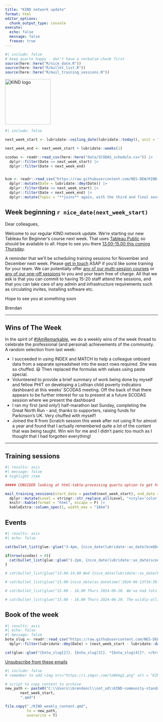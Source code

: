 ---
title: "KIND network update"
format: html
editor_options: 
  chunk_output_type: console
execute:
  echo: false
  message: false
  freeze: true
---

```{r}
#| include: false
# keep quarto happy - don't have a verbatim chunk first
source(here::here("R/nice_date.R"))
source(here::here("R/bullet_list.R"))
source(here::here("R/mail_training_sessions.R"))

```

```{=html}
<img src="https://i.imgur.com/iJIRbhV.png" alt = "KIND logo" height="150">
```

```{r}
#| include: false

next_week_start <- lubridate::ceiling_date(lubridate::today(), unit = "week", week_start = 1)

next_week_end <- next_week_start + lubridate::weeks(1)

scodas <- readr::read_csv(here::here("data/SCODAS_schedule.csv")) |>
  dplyr::filter(Date >= next_week_start) |>
  dplyr::filter(Date < next_week_end)


kcm <- readr::read_csv("https://raw.githubusercontent.com/NES-DEW/KIND-community-standards/main/data/KIND_community_meetups.csv") |>
  dplyr::mutate(Date = lubridate::dmy(Date)) |>
  dplyr::filter(Date >= next_week_start) |>
  dplyr::filter(Date < next_week_end) |>
  dplyr::mutate(Topic = "**joins** again, with the third and final sessions on the topic. This session will concentrate on more advanced techniques - rolling joins, non-equi joins etc. As usual, we'll do a bit of introduction and chat, and then show how these can be implemented in a range of platforms")

```

## Week beginning `r nice_date(next_week_start)`

<!-- We've got several training sessions coming up next week, and as usual full details can be found [on our Teams channel](https://teams.microsoft.com/l/team/19%3AQZ7-PbFVcziG2piHLt1_ifey3I2cwFL0yBuTSS8vVao1%40thread.tacv2/conversations?groupId=106d08f3-9026-40e2-b3c7-87cd87304d58&tenantId=10efe0bd-a030-4bca-809c-b5e6745e499a) and on our [training pages](https://nes-dew.github.io/KIND-training/).  -->

Dear colleagues, 

Welcome to our regular KIND network update. We're starting our new Tableau for Beginner's course next week. That uses [Tableau Public](https://public.tableau.com/app/) so should be available to all. Hope to see you there [13.00-15.00 this coming Thursday](https://teams.microsoft.com/l/meetup-join/19%3ab03b2fd777e440eaa255ba67569762b5%40thread.tacv2/1723472672494?context=%7b%22Tid%22%3a%2210efe0bd-a030-4bca-809c-b5e6745e499a%22%2c%22Oid%22%3a%225d92fd7e-56b9-4892-ab77-84ad75c260a0%22%7d).

A reminder that we'll be scheduling training sessions for November and December next week. Please [get in touch](mailto:brendan.clarke2@nhs.scot) ASAP if you'd like some training for your team. We can potentially offer [any of our multi-session courses](https://learn.nes.nhs.scot/36791) or [any of our one-off sessions](https://nes-dew.github.io/KIND-training/schedule.html#training-menu) to you and your team free of charge. All that we ask is that you can commit to having 15-20 staff attend the sessions, and that you can take care of any admin and infrastructure requirements such as circulating invites, installing software etc.

Hope to see you at something soon

Brendan

---

## Wins of The Week
In the spirit of [#IAmRemarkable](https://www.rmrkblty.org/iamremarkable), we do a weekly wins of the week thread to celebrate the professional (and personal) achievements of the community. A random selection from last week:

+ I succeeded in using INDEX and MATCH to help a colleague onboard data from a separate spreadsheet into the exact rows required. She was so chuffed.  😃 Then replaced the formulas with values using paste special.
+ Volunteered to provide a brief summary of work being done by myself and fellow PHIT on developing a Lothian child poverty indicators dashboard at this weeks' SCODAS meeting. Off the back of that there appears to be further interest for us to present at a future SCODAS session where we present the dashboard
+ I ran my first (and only!) half-marathon last Sunday, completing the Great North Run - and, thanks to supporters, raising funds for Parkinson's UK. Very chuffed with myself!
+ Joined the R from Scratch session this week after not using R for almost a year and found that I actually remembered quite a lot of the content that was being taught.  Win win for me and I didn't panic too much as I thought that I had forgotten everything!


---

## Training sessions
  
```{r}
#| results: asis
#| message: false
# highlight item

##### CONSIDER looking at html-table-processing quarto option to get html tables to behave

mail_training_sessions(start_date = paste0(next_week_start), end_date =   paste0(next_week_end)) |>
  dplyr::mutate(Level = stringr::str_replace_all(Level, "<style='color:red'>", "")) |>
  knitr::kable(format = "html", escape = F) |>
  kableExtra::column_spec(1, width_max = "18em")

```

## Events

```{r}
#| results: asis
#| echo: false

cat(bullet_list(glue::glue("3-4pm, {nice_date(lubridate::as_date(kcm$Date))}. [All welcome at the Community Meetup - our regular Monday get-together/webinar/tech demo](https://teams.microsoft.com/l/meetup-join/19%3ab03b2fd777e440eaa255ba67569762b5%40thread.tacv2/1723028114046?context=%7b%22Tid%22%3a%2210efe0bd-a030-4bca-809c-b5e6745e499a%22%2c%22Oid%22%3a%225d92fd7e-56b9-4892-ab77-84ad75c260a0%22%7d). Full details and joining links via the [community meetup channel](https://teams.microsoft.com/l/channel/19%3Ab03b2fd777e440eaa255ba67569762b5%40thread.tacv2/Community%20meetups?groupId=106d08f3-9026-40e2-b3c7-87cd87304d58&tenantId=10efe0bd-a030-4bca-809c-b5e6745e499a). The theme this week is {kcm$Topic}. ")))

if(nrow(scodas) > 0){
  cat(bullet_list(glue::glue("1-2pm, {nice_date(lubridate::as_date(scodas$Date))}. The Scottish Community of Data Analysts is a community of practice for those working with data in territorial NHS Boards. Next week, the presenter will be [{scodas$Presenter} - {scodas$Topic}](https://teams.microsoft.com/l/meetup-join/19%3a109a603c446743308bff6588820372a9%40thread.tacv2/1671457631308?context=%7b%22Tid%22%3a%2210efe0bd-a030-4bca-809c-b5e6745e499a%22%2c%22Oid%22%3a%2284150c3d-baed-4515-8eee-8f13ed0d9650%22%7d).")))
}
```


```{r}
# cat(bullet_list(glue("13.00-14.00 Wed {nice_date(lubridate::as_date(kcm$Date))}. The KIND Community meetup theme this week is {kcm$subtopic}. All welcome at our regular Wednesday get-together/webinar/tech demo. Full details and joining links via the [community meetup channel](https://teams.microsoft.com/l/channel/19%3Ab03b2fd777e440eaa255ba67569762b5%40thread.tacv2/Community%20meetups?groupId=106d08f3-9026-40e2-b3c7-87cd87304d58&tenantId=10efe0bd-a030-4bca-809c-b5e6745e499a)")))

# cat(bullet_list(glue("15.00-{nice_date(as_datetime('2024-06-13T16:30:00'))}. The inaugural meeting of our new [R Beginner's Club](https://teams.microsoft.com/l/meetup-join/19%3ab03b2fd777e440eaa255ba67569762b5%40thread.tacv2/1715674562443?context=%7b%22Tid%22%3a%2210efe0bd-a030-4bca-809c-b5e6745e499a%22%2c%22Oid%22%3a%225d92fd7e-56b9-4892-ab77-84ad75c260a0%22%7d). If you're new to R, please consider yourself invited to come along for mutual support, troubleshooting, and tips for building your R skills and confidence.")))

# cat(bullet_list(glue("15.00 - 16.00 Thurs 2024-06-20. We've had lots of new members in the KIND network over the past month, so there's a [new member social session coming on Thursday afternoon](https://teams.microsoft.com/l/meetup-join/19%3ab03b2fd777e440eaa255ba67569762b5%40thread.tacv2/1718000758399?context=%7b%22Tid%22%3a%2210efe0bd-a030-4bca-809c-b5e6745e499a%22%2c%22Oid%22%3a%225d92fd7e-56b9-4892-ab77-84ad75c260a0%22%7d0). I'll give a short overview of the network, but the main aim is to welcome you, and to set aside some time for social chat. All welcome!")))

# cat(bullet_list(glue("15.00 - 16.00 Thurs 2024-06-20. The wildly-alliterative [monthly multi-modal mentoring meetup](https://teams.microsoft.com/l/meetup-join/19%3ab03b2fd777e440eaa255ba67569762b5%40thread.tacv2/1716795099811?context=%7b%22Tid%22%3a%2210efe0bd-a030-4bca-809c-b5e6745e499a%22%2c%22Oid%22%3a%225d92fd7e-56b9-4892-ab77-84ad75c260a0%22%7d) is back. Join us to hear more about our mentoring scheme, hear from some of our mentor/mentee pairs about their progress, and hear from prospective mentors about projects they would like to work on. All welcome.")))

```



## Book of the week

```{r}
#| results: asis
#| echo: false
#| message: false
botw_slug <- readr::read_csv("https://raw.githubusercontent.com/NES-DEW/KIND-community-standards/main/data/KIND_book_of_the_week.csv") |>
  dplyr::filter(lubridate::dmy(Date) > (next_week_start - lubridate::days(7)))

cat(glue::glue("{botw_slug[2]}. {botw_slug[3]}. *{botw_slug[4]}*. </br> ISBN {botw_slug[5]}, <a href='{botw_slug[6]}'>Worldcat</a>.</br></br> {botw_slug[8]}."))
```

[Unsubscribe from these emails](https://forms.office.com/r/t97cZDiw7y)

```{r}
#| include: false
# remember to add <img src="https://i.imgur.com/toWVmg2.png" alt = "KIND logo">

# script to copy content to archive
new_path <- paste0("C:\\Users\\brendancl\\not_od\\KIND-community-standards\\ml_archive\\KIND_weekly_update_",
       next_week_start,
       ".qmd")

file.copy("./KIND_weekly_content.qmd",
          to = new_path,
          overwrite = T)

```
